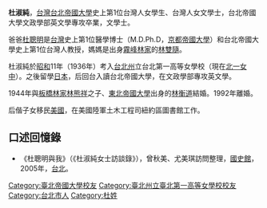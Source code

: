 {{unreferenced|time=2018-11-13T00:48:36+00:00}}
'''杜淑純'''{{BD|1923年|6月10日|2018年|11月8日|catIdx=Tu}}，[[台灣|台灣]][[台北帝國大學|台北帝國大學]]史上第1位台灣人女學生、台灣人女文學士，台北帝國大學文政學部英文學專攻卒業，文學士。

爸爸[[杜聰明|杜聰明]]是[[台灣|台灣]]史上第1位醫學博士（M.D.Ph.D，[[京都帝國大學|京都帝國大學]]）和台北帝國大學史上第1位台灣人教授，媽媽是出身[[霧峰林家|霧峰林家]]的[[林雙隨|林雙隨]]。

杜淑純於[[昭和|昭和]]11年（1936年）考入[[台北州|台北州]]立台北第一高等女學校（現在[[北一女中|北一女中]]）。之後留學[[日本|日本]]，后回台入讀台北帝國大學，在文政學部專攻英文學。

1944年與[[板橋林家|板橋林家]][[林熊祥|林熊祥]]之子、[[東北帝國大學|東北帝國大學]]出身的[[林衡道|林衡道]]結婚。1992年離婚。

后偕子女移民[[美國|美國]]，在美國陸軍土木工程司紐約區圖書館工作。

==口述回憶錄==
*《杜聰明與我》（《杜淑純女士訪談錄》），曾秋美、尤美琪訪問整理，[[國史館|國史館]]，2005年，[[台北|台北]]。

[[Category:臺北帝國大學校友|Category:臺北帝國大學校友]]
[[Category:臺北州立臺北第一高等女學校校友|Category:臺北州立臺北第一高等女學校校友]]
[[Category:台北市人|Category:台北市人]]
[[Category:杜姓|Category:杜姓]]